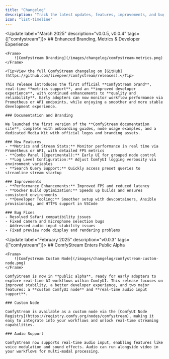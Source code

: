```yaml
---
title: "Changelog"
description: "Track the latest updates, features, improvements, and bug fixes for the ComfyStream toolkit."
icon: "list-timeline"
---
```


<Update label="March 2025" description="v0.0.5, v0.0.4" tags={["comfystream"]}>
    ## Enhanced Branding, Metrics & Developer Experience

    <Frame>
        ![Comfystream Branding](/images/changelog/comfystream-metrics.png)
    </Frame>

    <Tip>View the full ComfyStream changelog on [GitHub](https://github.com/livepeer/comfystream/releases).</Tip>

    This release introduces the first official **ComfyStream brand**, real-time **metrics support**, and an **improved developer experience**, with continued enhancements to **quality and reliability**. Early adopters can now monitor workflow performance via Prometheus or API endpoints, while enjoying a smoother and more stable development experience.

    ### Documentation and Branding

    We launched the first version of the **ComfyStream documentation site**, complete with onboarding guides, node usage examples, and a dedicated Media Kit with official logos and branding assets.

    ### New Features
    - **Metrics and Stream Stats:** Monitor performance in real time via Prometheus or API, with detailed FPS metrics
    - **Combo Panel (Experimental):** Early UI for grouped node control
    - **Log Level Configuration:** Adjust ComfyUI logging verbosity via environment variables
    - **Search Query Support:** Quickly access preset queries to streamline stream startup

    ### Improvements
    - **Performance Enhancements:** Improved FPS and reduced latency
    - **Docker Build Optimization:** Speeds up builds and ensures consistent environments
    - **Developer Tooling:** Smoother setup with devcontainers, Ansible provisioning, and HTTPS support in VSCode

    ### Bug Fixes
    - Resolved Safari compatibility issues
    - Fixed camera and microphone selection bugs
    - Addressed audio input stability issues
    - Fixed preview node display and rendering problems

</Update>

<Update label="February 2025" description="v0.0.3" tags={["comfystream"]}>
    ## ComfyStream Enters Public Alpha

    <Frame>
        ![Comfystream Custom Node](/images/changelog/comfystream-custom-node.png)
    </Frame>

    ComfyStream is now in **public alpha**, ready for early adopters to explore real-time AI workflows within ComfyUI. This release focuses on improved stability, a better developer experience, and two major features: a **custom ComfyUI node** and **real-time audio input support**.

    ### Custom Node

    ComfyStream is available as a custom node via the [ComfyUI Node Registry](https://registry.comfy.org/nodes/comfystream), making it easy to integrate into your workflows and unlock real-time streaming capabilities.

    ### Audio Support

    ComfyStream now supports real-time audio input, enabling features like voice modulation and sound effects. Audio can run alongside video in your workflows for multi-modal processing.

</Update>
